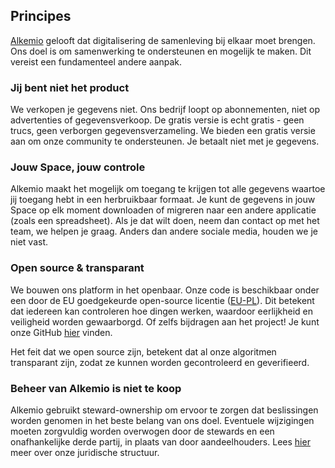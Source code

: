 ## Principes

[Alkemio](https://www.alkem.io) gelooft dat digitalisering de samenleving bij elkaar moet brengen. Ons doel is om samenwerking te ondersteunen en mogelijk te maken. Dit vereist een fundamenteel andere aanpak.

### Jij bent niet het product

We verkopen je gegevens niet. Ons bedrijf loopt op abonnementen, niet op advertenties of gegevensverkoop. De gratis versie is echt gratis - geen trucs, geen verborgen gegevensverzameling. We bieden een gratis versie aan om onze community te ondersteunen. Je betaalt niet met je gegevens.

### Jouw Space, jouw controle

Alkemio maakt het mogelijk om toegang te krijgen tot alle gegevens waartoe jij toegang hebt in een herbruikbaar formaat.
Je kunt de gegevens in jouw Space op elk moment downloaden of migreren naar een andere applicatie (zoals een spreadsheet). Als je dat wilt doen, neem dan contact op met het team, we helpen je graag.
Anders dan andere sociale media, houden we je niet vast.

### Open source & transparant

We bouwen ons platform in het openbaar. Onze code is beschikbaar onder een door de EU goedgekeurde open-source licentie ([EU-PL](https://en.wikipedia.org/wiki/European_Union_Public_Licence)).
Dit betekent dat iedereen kan controleren hoe dingen werken, waardoor eerlijkheid en veiligheid worden gewaarborgd. Of zelfs bijdragen aan het project!
Je kunt onze GitHub [hier](https://github.com/alkem-io) vinden.

Het feit dat we open source zijn, betekent dat al onze algoritmen transparant zijn, zodat ze kunnen worden gecontroleerd en geverifieerd.

### Beheer van Alkemio is niet te koop

Alkemio gebruikt steward-ownership om ervoor te zorgen dat beslissingen worden genomen in het beste belang van ons doel.
Eventuele wijzigingen moeten zorgvuldig worden overwogen door de stewards en een onafhankelijke derde partij, in plaats van door aandeelhouders.
Lees [hier](https://www.alkemio.org/structure/) meer over onze juridische structuur.
